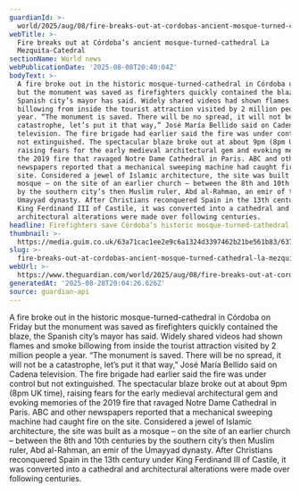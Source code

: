 ```yaml
---
guardianId: >-
  world/2025/aug/08/fire-breaks-out-at-cordobas-ancient-mosque-turned-cathedral-la-mezquita
webTitle: >-
  Fire breaks out at Córdoba’s ancient mosque-turned-cathedral La
  Mezquita-Catedral
sectionName: World news
webPublicationDate: '2025-08-08T20:40:04Z'
bodyText: >-
  A fire broke out in the historic mosque-turned-cathedral in Córdoba on Friday
  but the monument was saved as firefighters quickly contained the blaze, the
  Spanish city’s mayor has said. Widely shared videos had shown flames and smoke
  billowing from inside the tourist attraction visited by 2 million people a
  year. “The monument is saved. There will be no spread, it will not be a
  catastrophe, let’s put it that way,” José María Bellido said on Cadena
  television. The fire brigade had earlier said the fire was under control but
  not extinguished. The spectacular blaze broke out at about 9pm (8pm UK time),
  raising fears for the early medieval architectural gem and evoking memories of
  the 2019 fire that ravaged Notre Dame Cathedral in Paris. ABC and other
  newspapers reported that a mechanical sweeping machine had caught fire on the
  site. Considered a jewel of Islamic architecture, the site was built as a
  mosque – on the site of an earlier church – between the 8th and 10th centuries
  by the southern city’s then Muslim ruler, Abd al-Rahman, an emir of the
  Umayyad dynasty. After Christians reconquered Spain in the 13th century under
  King Ferdinand III of Castile, it was converted into a cathedral and
  architectural alterations were made over following centuries.
headline: Firefighters save Córdoba’s historic mosque-turned-cathedral La Mezquita
thumbnail: >-
  https://media.guim.co.uk/63a71cac1ee2e9c6a1324d3397462b21be561b83/637_0_5000_4000/500.jpg
slug: >-
  fire-breaks-out-at-cordobas-ancient-mosque-turned-cathedral-la-mezquita-catedral
webUrl: >-
  https://www.theguardian.com/world/2025/aug/08/fire-breaks-out-at-cordobas-ancient-mosque-turned-cathedral-la-mezquita
generatedAt: '2025-08-28T20:04:26.626Z'
source: guardian-api
---
```

A fire broke out in the historic mosque-turned-cathedral in Córdoba on Friday but the monument was saved as firefighters quickly contained the blaze, the Spanish city’s mayor has said. Widely shared videos had shown flames and smoke billowing from inside the tourist attraction visited by 2 million people a year. “The monument is saved. There will be no spread, it will not be a catastrophe, let’s put it that way,” José María Bellido said on Cadena television. The fire brigade had earlier said the fire was under control but not extinguished. The spectacular blaze broke out at about 9pm (8pm UK time), raising fears for the early medieval architectural gem and evoking memories of the 2019 fire that ravaged Notre Dame Cathedral in Paris. ABC and other newspapers reported that a mechanical sweeping machine had caught fire on the site. Considered a jewel of Islamic architecture, the site was built as a mosque – on the site of an earlier church – between the 8th and 10th centuries by the southern city’s then Muslim ruler, Abd al-Rahman, an emir of the Umayyad dynasty. After Christians reconquered Spain in the 13th century under King Ferdinand III of Castile, it was converted into a cathedral and architectural alterations were made over following centuries.

